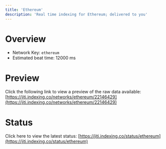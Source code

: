 ```yaml
---
title: 'Ethereum'
description: 'Real time indexing for Ethereum; delivered to you'
---
```


# Overview
- Network Key: `ethereum`
- Estimated beat time: 12000 ms

# Preview
Click the following link to view a preview of the raw data available: [https://jiti.indexing.co/networks/ethereum/22146429](https://jiti.indexing.co/networks/ethereum/22146429)

# Status
Click here to view the latest status: [https://jiti.indexing.co/status/ethereum](https://jiti.indexing.co/status/ethereum)
